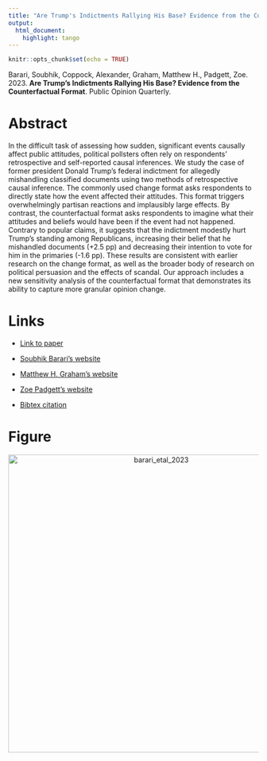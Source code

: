 ```yaml
---
title: "Are Trump's Indictments Rallying His Base? Evidence from the Counterfactual Format"
output:
  html_document:
    highlight: tango
---
```


```r
knitr::opts_chunk$set(echo = TRUE)
```

Barari, Soubhik, Coppock, Alexander, Graham, Matthew H., Padgett, Zoe. 2023. <b>Are Trump's Indictments Rallying His Base? Evidence from the Counterfactual Format</b>. Public Opinion Quarterly.

# Abstract
In the difficult task of assessing how sudden, significant events causally affect public attitudes, political pollsters often rely on respondents' retrospective and self-reported causal inferences. We study the case of former president Donald Trump’s federal indictment for allegedly mishandling classified documents using two methods of retrospective causal inference. The commonly used change format asks respondents to directly state how the event affected their attitudes. This format triggers overwhelmingly partisan reactions and implausibly large effects. By contrast, the counterfactual format asks respondents to imagine what their attitudes and beliefs would have been if the event had not happened. Contrary to popular claims, it suggests that the indictment modestly hurt Trump’s standing among Republicans, increasing their belief that he mishandled documents (+2.5 pp) and decreasing their intention to vote for him in the primaries (-1.6 pp). These results are consistent with earlier research on the change format, as well as the broader body of research on political persuasion and the effects of scandal. Our approach includes a new sensitivity analysis of the counterfactual format that demonstrates its ability to capture more granular opinion change.

# Links
 - <a href='barari_etal_2023_WP.pdf' target='_blank'>Link to paper</a>

 - <a href= 'https://soubhikbarari.com/' target='_blank'>Soubhik Barari's website</a>
 - <a href= 'http://m-graham.com' target='_blank'>Matthew H. Graham's website</a>
 - <a href= 'https://www.linkedin.com/in/zoe-padgett-26217260' target='_blank'>Zoe Padgett's website</a>
 - <a href='barari_etal_2023.txt'target='_blank'>Bibtex citation</a>

# Figure
<center><img src="display_figures/barari_etal_2023_display.jpg" alt="barari_etal_2023" width="600"></center>